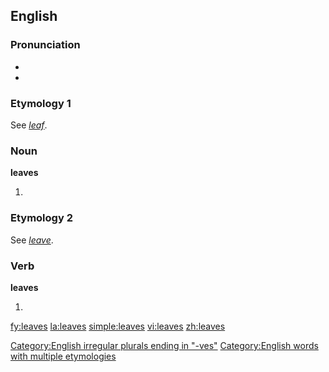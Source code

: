 ==English==

{{rank|trust|perfectly|fixed|851|leaves|chair|date|summer}}

===Pronunciation===
*{{IPA|/liːvz/}}
*{{audio|en-us-leaves.ogg|Audio (US)}}

===Etymology 1===
See ''[[leaf]]''.

===Noun===
'''leaves'''

# {{plural of|[[leaf]]}}

===Etymology 2===
See ''[[leave]]''.

===Verb===
'''leaves'''

# {{third-person singular of|[[leaf]]|lang=English}}

[[Category:English irregular plurals ending in "-ves"]]
[[Category:English words with multiple etymologies]]

[[fy:leaves]]
[[la:leaves]]
[[simple:leaves]]
[[vi:leaves]]
[[zh:leaves]]
